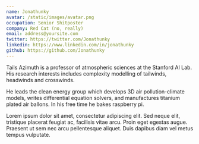 ```yaml
---
name: Jonathunky
avatar: /static/images/avatar.png
occupation: Senior Shitposter
company: Red Cat (no, really)
email: address@yoursite.com
twitter: https://twitter.com/Jonathunky
linkedin: https://www.linkedin.com/in/jonathunky
github: https://github.com/Jonathunky
---
```


Tails Azimuth is a professor of atmospheric sciences at the Stanford AI Lab. His research interests includes complexity modelling of tailwinds, headwinds and crosswinds.

He leads the clean energy group which develops 3D air pollution-climate models, writes differential equation solvers, and manufactures titanium plated air ballons. In his free time he bakes raspberry pi.

Lorem ipsum dolor sit amet, consectetur adipiscing elit. Sed neque elit, tristique placerat feugiat ac, facilisis vitae arcu. Proin eget egestas augue. Praesent ut sem nec arcu pellentesque aliquet. Duis dapibus diam vel metus tempus vulputate.
